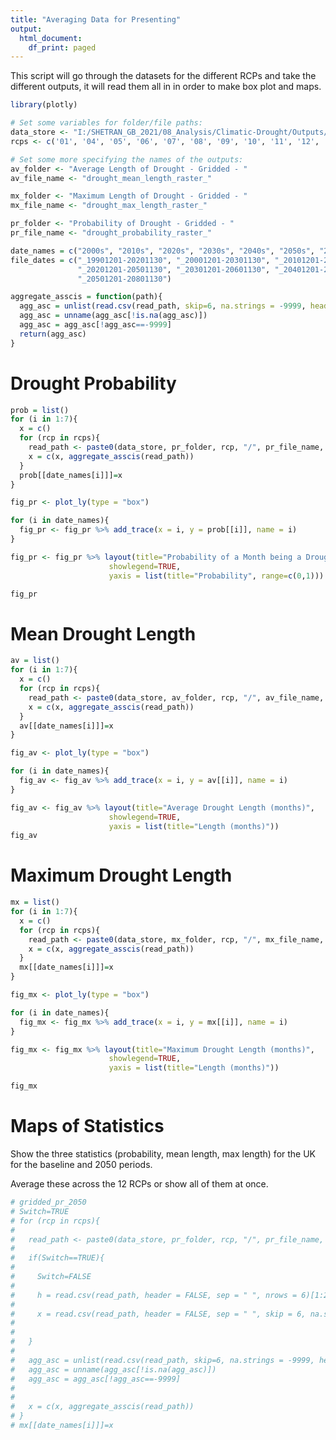 ```yaml
---
title: "Averaging Data for Presenting"
output:
  html_document:
    df_print: paged
---
```


This script will go through the datasets for the different RCPs and take the different outputs, it will read them all in in order to make box plot and maps.

```r
library(plotly)

# Set some variables for folder/file paths:
data_store <- "I:/SHETRAN_GB_2021/08_Analysis/Climatic-Drought/Outputs/SPEI_12/"
rcps <- c('01', '04', '05', '06', '07', '08', '09', '10', '11', '12', '13', '15')

# Set some more specifying the names of the outputs:
av_folder <- "Average Length of Drought - Gridded - "
av_file_name <- "drought_mean_length_raster_"

mx_folder <- "Maximum Length of Drought - Gridded - "
mx_file_name <- "drought_max_length_raster_"

pr_folder <- "Probability of Drought - Gridded - "
pr_file_name <- "drought_probability_raster_"

date_names = c("2000s", "2010s", "2020s", "2030s", "2040s", "2050s", "2060s")
file_dates = c("_19901201-20201130", "_20001201-20301130", "_20101201-20401130",
               "_20201201-20501130", "_20301201-20601130", "_20401201-20701130", 
               "_20501201-20801130")

aggregate_asscis = function(path){
  agg_asc = unlist(read.csv(read_path, skip=6, na.strings = -9999, header = FALSE, sep = " "))
  agg_asc = unname(agg_asc[!is.na(agg_asc)])
  agg_asc = agg_asc[!agg_asc==-9999]
  return(agg_asc)
}

```


# Drought Probability
```r
prob = list()
for (i in 1:7){
  x = c()
  for (rcp in rcps){
    read_path <- paste0(data_store, pr_folder, rcp, "/", pr_file_name, rcp, file_dates[i], ".asc")
    x = c(x, aggregate_asscis(read_path))
  }
  prob[[date_names[i]]]=x
}

```

```r
fig_pr <- plot_ly(type = "box")

for (i in date_names){
  fig_pr <- fig_pr %>% add_trace(x = i, y = prob[[i]], name = i)
}

fig_pr <- fig_pr %>% layout(title="Probability of a Month being a Drought", 
                      showlegend=TRUE, 
                      yaxis = list(title="Probability", range=c(0,1)))

fig_pr
```
 

# Mean Drought Length
```r
av = list()
for (i in 1:7){
  x = c()
  for (rcp in rcps){
    read_path <- paste0(data_store, av_folder, rcp, "/", av_file_name, rcp, file_dates[i], ".asc")
    x = c(x, aggregate_asscis(read_path))
  }
  av[[date_names[i]]]=x
}

```

```r
fig_av <- plot_ly(type = "box")

for (i in date_names){
  fig_av <- fig_av %>% add_trace(x = i, y = av[[i]], name = i)
}

fig_av <- fig_av %>% layout(title="Average Drought Length (months)", 
                      showlegend=TRUE, 
                      yaxis = list(title="Length (months)"))
fig_av
```


# Maximum Drought Length

```r
mx = list()
for (i in 1:7){
  x = c()
  for (rcp in rcps){
    read_path <- paste0(data_store, mx_folder, rcp, "/", mx_file_name, rcp, file_dates[i], ".asc")
    x = c(x, aggregate_asscis(read_path))
  }
  mx[[date_names[i]]]=x
}

```

```r
fig_mx <- plot_ly(type = "box")

for (i in date_names){
  fig_mx <- fig_mx %>% add_trace(x = i, y = mx[[i]], name = i)
}

fig_mx <- fig_mx %>% layout(title="Maximum Drought Length (months)", 
                      showlegend=TRUE, 
                      yaxis = list(title="Length (months)"))

fig_mx
```


# Maps of Statistics

Show the three statistics (probability, mean length, max length) for the UK for the baseline and 2050 periods.

Average these across the 12 RCPs or show all of them at once.

```r
# gridded_pr_2050
# Switch=TRUE
# for (rcp in rcps){
#   
#   read_path <- paste0(data_store, pr_folder, rcp, "/", pr_file_name, rcp, file_dates[6], ".asc")
#   
#   if(Switch==TRUE){
#     
#     Switch=FALSE
#     
#     h = read.csv(read_path, header = FALSE, sep = " ", nrows = 6)[1:2]
#     
#     x = read.csv(read_path, header = FALSE, sep = " ", skip = 6, na.strings = -9999)
#     
#     
#   }
#   
#   agg_asc = unlist(read.csv(read_path, skip=6, na.strings = -9999, header = FALSE, sep = " "))
#   agg_asc = unname(agg_asc[!is.na(agg_asc)])
#   agg_asc = agg_asc[!agg_asc==-9999]
#   
#   
#   x = c(x, aggregate_asscis(read_path))
# }
# mx[[date_names[i]]]=x
```


